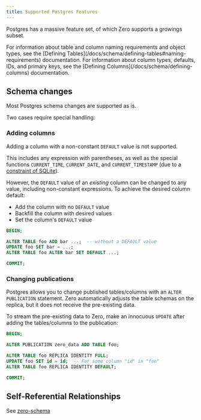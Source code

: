 ```yaml
---
title: Supported Postgres Features
---
```


Postgres has a massive feature set, of which Zero supports a growings subset.

<Note type="note" heading="Table and Column Naming">
  For information about table and column naming requirements and object types,
  see the [Defining Tables](/docs/schema/defining-tables#naming-requirements)
  documentation.
</Note>

<Note type="note" heading="Column Types and Configuration">
  For information about column types, defaults, IDs, and primary keys, see the
  [Defining Columns](/docs/schema/defining-columns) documentation.
</Note>

## Schema changes

Most Postgres schema changes are supported as is.

Two cases require special handling:

### Adding columns

Adding a column with a non-constant `DEFAULT` value is not supported.

This includes any expression with parentheses, as well as the special functions `CURRENT_TIME`, `CURRENT_DATE`, and `CURRENT_TIMESTAMP`
(due to a [constraint of SQLite](https://www.sqlite.org/lang_altertable.html#altertabaddcol)).

However, the `DEFAULT` value of an _existing_ column can be changed to any value, including non-constant expressions. To achieve the desired column default:

- Add the column with no `DEFAULT` value
- Backfill the column with desired values
- Set the column's `DEFAULT` value

```sql
BEGIN;

ALTER TABLE foo ADD bar ...;  -- without a DEFAULT value
UPDATE foo SET bar = ...;
ALTER TABLE foo ALTER bar SET DEFAULT ...;

COMMIT;
```

### Changing publications

Postgres allows you to change published tables/columns with an `ALTER PUBLICATION` statement. Zero automatically adjusts the table schemas on the replica, but it does not receive the pre-existing data.

To stream the pre-existing data to Zero, make an innocuous `UPDATE` after adding the tables/columns to the publication:

```sql
BEGIN;

ALTER PUBLICATION zero_data ADD TABLE foo;

ALTER TABLE foo REPLICA IDENTITY FULL;
UPDATE foo SET id = id;  -- For some column "id" in "foo"
ALTER TABLE foo REPLICA IDENTITY DEFAULT;

COMMIT;
```

## Self-Referential Relationships

See [zero-schema](/docs/zero-schema#self-referential-relationships)
